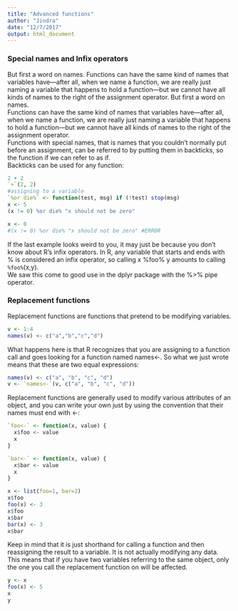 ```yaml
---
title: "Advanced functions"
author: "Jindra"
date: "12/7/2017"
output: html_document
---
```


### Special names and Infix operators
But first a word on names. Functions can have the same kind of names that variables have—after all, when we name a function, we are really just naming a variable that happens to hold a function—but we cannot have all kinds of names to the right of the assignment operator. But first a word on names.  
Functions can have the same kind of names that variables have—after all, when we name a function, we are really just naming a variable that happens to hold a function—but we cannot have all kinds of names to the right of the assignment operator.  
Functions with special names, that is names that you couldn’t normally put before an assignment, can be referred to by putting them in backticks, so the function if we can refer to as if.  
Backticks can be used for any function:
```r
2 + 2
`+`(2, 2)
#assigning to a variable
`%or die%` <- function(test, msg) if (!test) stop(msg)
x <- 5
(x != 0) %or die% "x should not be zero"

x <- 0
#(x != 0) %or die% "x should not be zero" #ERROR
```
If the last example looks weird to you, it may just be because you don’t know about R’s infix operators. In R, any variable that starts and ends with % is considered an infix operator, so calling x %foo% y amounts to calling `%foo%`(x,y).  
We saw this come to good use in the dplyr package with the %>% pipe operator.

### Replacement functions
Replacement functions are functions that pretend to be modifying variables.
```r
v <- 1:4
names(v) <- c("a","b","c","d")
```
What happens here is that R recognizes that you are assigning to a function call and goes looking for a function named names<-. So what we just wrote means that these are two equal expressions:
```r
names(v) <- c("a", "b", "c", "d")
v <- `names<-`(v, c("a", "b", "c", "d"))
```
Replacement functions are generally used to modify various attributes of an object, and you can write your own just by using the convention that their names must end with <-:
```r
`foo<-` <- function(x, value) {
  x$foo <- value
  x
}

`bar<-` <- function(x, value) {
  x$bar <- value
  x
}

x <- list(foo=1, bar=2)
x$foo
foo(x) <- 3
x$foo
x$bar
bar(x) <- 3
x$bar
```
Keep in mind that it is just shorthand for calling a function and then reassigning the result to a variable. It is not actually modifying any data. This means that if you have two variables referring to the same object, only the one you call the replacement function on will be affected.
```r
y <- x
foo(x) <- 5
x
y
```


